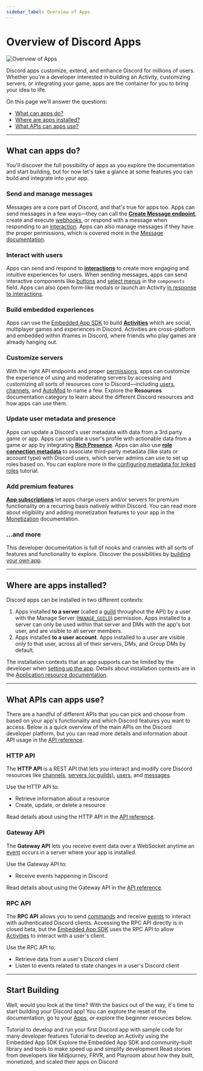 ```yaml
---
sidebar_label: Overview of Apps
---
```


# Overview of Discord Apps

![Overview of Apps](overview-of-apps-banner.png)

Discord apps customize, extend, and enhance Discord for millions of users. Whether you're a developer interested in building an Activity, customizing servers, or integrating your game, apps are the container for you to bring your idea to life.

On this page we'll answer the questions:

- [What can apps do?](#DOCS_QUICK_START_OVERVIEW_OF_APPS/what-can-apps-do)
- [Where are apps installed?](#DOCS_QUICK_START_OVERVIEW_OF_APPS/where-are-apps-installed)
- [What APIs can apps use?](#DOCS_QUICK_START_OVERVIEW_OF_APPS/what-apis-can-apps-use)

---

## What can apps do?

You'll discover the full possibility of apps as you explore the documentation and start building, but for now let's take a glance at some features you can build and integrate into your app.

### Send and manage messages

Messages are a core part of Discord, and that's true for apps too. Apps can send messages in a few ways—they can call the **[Create Message endpoint](#DOCS_RESOURCES_MESSAGE/create-message)**, create and execute [webhooks](#DOCS_RESOURCES_WEBHOOK), or respond with a message when responding to an [interaction](#DOCS_INTERACTIONS_OVERVIEW). Apps can also manage messages if they have the proper permissions, which is covered more in the [Message documentation](#DOCS_RESOURCES_MESSAGE).

### Interact with users

Apps can send and respond to **[interactions](#DOCS_INTERACTIONS_OVERVIEW)** to create more engaging and intuitive experiences for users. When sending messages, apps can send interactive components like [buttons](#DOCS_INTERACTIONS_MESSAGE_COMPONENTS/buttons) and [select menus](#DOCS_INTERACTIONS_MESSAGE_COMPONENTS/select-menus) in the `components` field. Apps can also open form-like modals or launch an Activity [in response to interactions](#DOCS_INTERACTIONS_RECEIVING_AND_RESPONDING/interaction-response-object-modal).

### Build embedded experiences

Apps can use the [Embedded App SDK](#DOCS_DEVELOPER_TOOLS_EMBEDDED_APP_SDK) to build **[Activities](#DOCS_ACTIVITIES_OVERVIEW)** which are social, multiplayer games and  experiences in Discord. Activities are cross-platform and embedded within iframes in Discord, where friends who play games are already hanging out.

### Customize servers

With the right API endpoints and proper [permissions](#DOCS_TOPICS_PERMISSIONS), apps can customize the experience of using and moderating servers by accessing and customizing all sorts of resources core to Discord—including [users](#DOCS_RESOURCES_USER), [channels](#DOCS_RESOURCES_CHANNEL), and [AutoMod](#DOCS_RESOURCES_AUTO_MODERATION) to name a few. Explore the **Resources** documentation category to learn about the different Discord resources and how apps can use them.

### Update user metadata and presence

Apps can update a Discord's user metadata with data from a 3rd party game or app. Apps can update a user's profile with actionable data from a game or app by integrating **[Rich Presence](#DOCS_RICH_PRESENCE_OVERVIEW)**. Apps can also use **[role connection metadata](#DOCS_RESOURCES_APPLICATION_ROLE_CONNECTION_METADATA)** to associate third-party metadata (like stats or account type) with Discord users, which server admins can use to set up roles based on. You can explore more in the [configuring metadata for linked roles](#DOCS_TUTORIALS_CONFIGURING_APP_METADATA_FOR_LINKED_ROLES) tutorial.

### Add premium features

**[App subscriptions](#DOCS_MONETIZATION_IMPLEMENTING_APP_SUBSCRIPTIONS)** let apps charge users and/or servers for premium functionality on a recurring basis natively within Discord. You can read more about eligibility and adding monetization features to your app in the [Monetization](#DOCS_MONETIZATION_OVERVIEW) documentation.

### ...and more

This developer documentation is full of nooks and crannies with all sorts of features and functionality to explore. Discover the possibilities by [building your own app](https://discord.com/developers/applications).

---

## Where are apps installed?

Discord apps can be installed in two different contexts:

1. Apps installed **to a server** (called a [guild](#DOCS_RESOURCES_GUILD) throughout the API) by a user with the Manage Server ([`MANAGE_GUILD`](#DOCS_TOPICS_PERMISSIONS/permissions-bitwise-permission-flags)) permission. Apps installed to a server can only be used within that server and DMs with the app's bot user, and are visible to all server members.
2. Apps installed **to a user account**. Apps installed to a user are visible *only* to that user, across all of their servers, DMs, and Group DMs by default.

The installation contexts that an app supports can be limited by the developer when [setting up the app](#DOCS_RESOURCES_APPLICATION/setting-supported-installation-contexts). Details about installation contexts are in the [Application resource documentation](#DOCS_RESOURCES_APPLICATION/installation-context).

---

## What APIs can apps use?

There are a handful of different APIs that you can pick and choose from based on your app's functionality and which Discord features you want to access. Below is a quick overview of the main APIs on the Discord developer platform, but you can read more details and information about API usage in the [API reference](#DOCS_REFERENCE).

### HTTP API

The **HTTP API** is a REST API that lets you interact and modify core Discord resources like [channels](#DOCS_RESOURCES_CHANNEL), [servers (or guilds)](#DOCS_RESOURCES_GUILD), [users](#DOCS_RESOURCES_USER), and [messages](#DOCS_RESOURCES_MESSAGE/message-object).

Use the HTTP API to:
- Retrieve information about a resource
- Create, update, or delete a resource

Read details about using the HTTP API in the [API reference](#DOCS_REFERENCE/http-api).

### Gateway API

The **Gateway API** lets you receive event data over a WebSocket anytime an [event](#DOCS_TOPICS_GATEWAY_EVENTS) occurs in a server where your app is installed.

Use the Gateway API to:
- Receive events happening in Discord

Read details about using the Gateway API in the [API reference](#DOCS_REFERENCE/gateway-websocket-api).

### RPC API

The **RPC API** allows you to send [commands](#DOCS_TOPICS_RPC/commands-and-events-rpc-commands) and receive [events](#DOCS_TOPICS_RPC/commands-and-events-rpc-events) to interact with authenticated Discord clients. Accessing the RPC API directly is in closed beta, but the [Embedded App SDK](#DOCS_DEVELOPER_TOOLS_EMBEDDED_APP_SDK) uses the RPC API to allow [Activities](#DOCS_ACTIVITIES_OVERVIEW) to interact with a user's client.

Use the RPC API to:
- Retrieve data from a user's Discord client
- Listen to events related to state changes in a user's Discord client

---

## Start Building

Well, would you look at the time? With the basics out of the way, it's time to start building your Discord app! You can explore the reset of the documentation, go to your [Apps](https://discord.com/developers/applications), or explore the beginner resources below.

<Container>
  <Card title="Develop your First Discord App" link="#DOCS_QUICK_START_GETTING_STARTED" icon="AppsIcon">
    Tutorial to develop and run your first Discord app with sample code for many developer features
  </Card>
  <Card title="Build an Activity on Discord" link="#DOCS_ACTIVITIES_BUILDING_AN_ACTIVITY" icon="ActivitiesIcon">
    Tutorial to develop an Activity using the Embedded App SDK
  </Card>
  <Card title="Explore developer tools" link="#DOCS_DEVELOPER_TOOLS_COMMUNITY_RESOURCES" icon="WrenchIcon">
    Explore the Embedded App SDK and community-built library and tools to make speed up and simplify development
  </Card>
  <Card title="Read developer case studies" link="https://discord.com/build#case-studies" icon="EyeIcon">
    Read stories from developers like Midjourney, FRVR, and Playroom about how they built, monetized, and scaled their apps on Discord
  </Card>
</Container>

